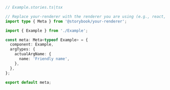 ```ts
// Example.stories.ts|tsx

// Replace your-renderer with the renderer you are using (e.g., react, vue3, angular, etc.)
import type { Meta } from '@storybook/your-renderer';

import { Example } from './Example';

const meta: Meta<typeof Example> = {
  component: Example,
  argTypes: {
    actualArgName: {
      name: 'Friendly name',
    },
  },
};

export default meta;
```
